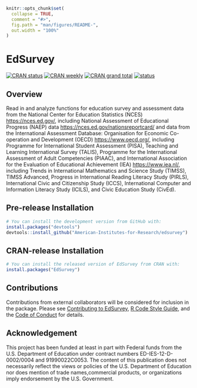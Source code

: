 <!-- README.md is generated from README.Rmd. Please edit that file -->

```r
knitr::opts_chunk$set(
  collapse = TRUE,
  comment = "#>",
  fig.path = "man/figures/README-",
  out.width = "100%"
)
```

# EdSurvey


<!-- badges: start -->
[![CRAN status](https://www.r-pkg.org/badges/version-ago/EdSurvey)](https://www.r-pkg.org/badges/version-ago/EdSurvey)
[![CRAN weekly](https://cranlogs.r-pkg.org/badges/EdSurvey)](https://cranlogs.r-pkg.org/badges/EdSurvey)
[![CRAN grand total](https://cranlogs.r-pkg.org/badges/grand-total/EdSurvey)](https://cranlogs.r-pkg.org/badges/grand-total/EdSurvey)
[![status](https://joss.theoj.org/papers/9c1e70616ca856cde31b09804e5df374/status.svg)](https://joss.theoj.org/papers/9c1e70616ca856cde31b09804e5df374)
<!-- badges: end -->

## Overview

Read in and analyze functions for education survey and assessment data from the National Center for Education Statistics (NCES) <https://nces.ed.gov/>, including National Assessment of Educational Progress (NAEP) data <https://nces.ed.gov/nationsreportcard/> and data from the International Assessment Database: Organisation for Economic Co-operation and Development (OECD) <https://www.oecd.org/>, including Programme for International Student Assessment (PISA), Teaching and Learning International Survey (TALIS), Programme for the International Assessment of Adult Competencies (PIAAC), and International Association for the Evaluation of Educational Achievement (IEA) <https://www.iea.nl/>, including Trends in International Mathematics and Science Study (TIMSS), TIMSS Advanced, Progress in International Reading Literacy Study (PIRLS), International Civic and Citizenship Study (ICCS), International Computer and Information Literacy Study (ICILS), and Civic Education Study (CivEd).



## Pre-release Installation


``` r
# You can install the development version from GitHub with:
install.packages("devtools")
devtools::install_github("American-Institutes-for-Research/edsurvey")
```


## CRAN-release Installation

``` r
# You can install the released version of EdSurvey from CRAN with:
install.packages("EdSurvey")
```

## Contributions

Contributions from external collaborators will be considered for inclusion in the package. Please see [Contributing to EdSurvey](.github/CONTRIBUTING.md), [R Code Style Guide](.github/STYLE_GUIDE.md), and the [Code of Conduct](CODE_OF_CONDUCT.md) for details.

## Acknowledgement 

This project has been funded at least in part with Federal funds from the U.S. Department of Education under contract numbers ED-IES-12-D-0002/0004 and 91990022C0053. The content of this publication does not necessarily reflect the views or policies of the U.S. Department of Education nor does mention of trade names,commercial products, or organizations imply endorsement by the U.S. Government.

